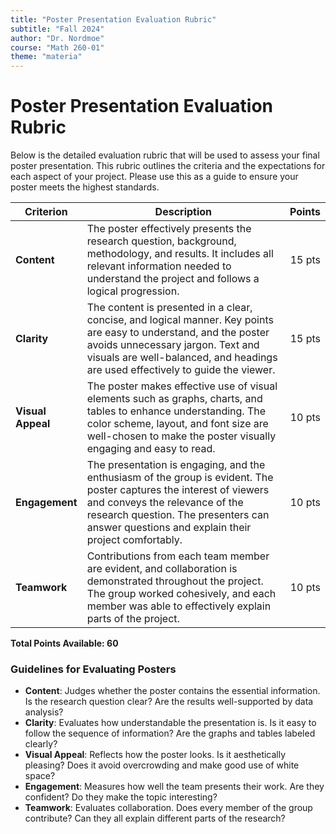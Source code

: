 ```yaml
---
title: "Poster Presentation Evaluation Rubric"
subtitle: "Fall 2024"
author: "Dr. Nordmoe"
course: "Math 260-01"
theme: "materia"
---
```


# Poster Presentation Evaluation Rubric

Below is the detailed evaluation rubric that will be used to assess your final poster presentation. This rubric outlines the criteria and the expectations for each aspect of your project. Please use this as a guide to ensure your poster meets the highest standards.

| **Criterion**        | **Description**                                                                                       | **Points** |
|----------------------|-------------------------------------------------------------------------------------------------------|-----------:|
| **Content**          | The poster effectively presents the research question, background, methodology, and results. It includes all relevant information needed to understand the project and follows a logical progression. | 15 pts     |
| **Clarity**          | The content is presented in a clear, concise, and logical manner. Key points are easy to understand, and the poster avoids unnecessary jargon. Text and visuals are well-balanced, and headings are used effectively to guide the viewer. | 15 pts     |
| **Visual Appeal**    | The poster makes effective use of visual elements such as graphs, charts, and tables to enhance understanding. The color scheme, layout, and font size are well-chosen to make the poster visually engaging and easy to read. | 10 pts     |
| **Engagement**       | The presentation is engaging, and the enthusiasm of the group is evident. The poster captures the interest of viewers and conveys the relevance of the research question. The presenters can answer questions and explain their project comfortably. | 10 pts     |
| **Teamwork**         | Contributions from each team member are evident, and collaboration is demonstrated throughout the project. The group worked cohesively, and each member was able to effectively explain parts of the project. | 10 pts     |

**Total Points Available: 60**

### Guidelines for Evaluating Posters
- **Content**: Judges whether the poster contains the essential information. Is the research question clear? Are the results well-supported by data analysis?
- **Clarity**: Evaluates how understandable the presentation is. Is it easy to follow the sequence of information? Are the graphs and tables labeled clearly?
- **Visual Appeal**: Reflects how the poster looks. Is it aesthetically pleasing? Does it avoid overcrowding and make good use of white space?
- **Engagement**: Measures how well the team presents their work. Are they confident? Do they make the topic interesting?
- **Teamwork**: Evaluates collaboration. Does every member of the group contribute? Can they all explain different parts of the research?

